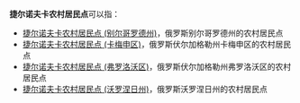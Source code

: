 '''捷尔诺夫卡农村居民点'''可以指：
* [[捷尔诺夫卡农村居民点_(别尔哥罗德州)|捷尔诺夫卡农村居民点 (别尔哥罗德州)]]，俄罗斯别尔哥罗德州的农村居民点
* [[捷尔诺夫卡农村居民点_(卡梅申区)|捷尔诺夫卡农村居民点 (卡梅申区)]]，俄罗斯伏尔加格勒州卡梅申区的农村居民点
* [[捷尔诺夫卡农村居民点_(弗罗洛沃区)|捷尔诺夫卡农村居民点 (弗罗洛沃区)]]，俄罗斯伏尔加格勒州弗罗洛沃区的农村居民点
* [[捷尔诺夫卡农村居民点_(沃罗涅日州)|捷尔诺夫卡农村居民点 (沃罗涅日州)]]，俄罗斯沃罗涅日州的农村居民点
{{disambig|cat=俄语译名消歧义}}